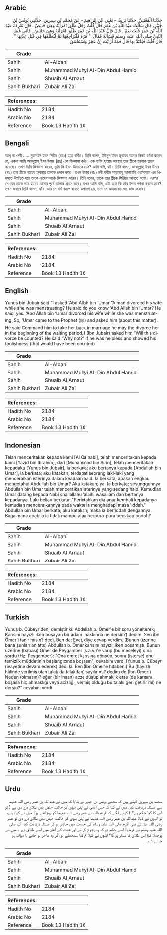 ## Arabic


<div dir="rtl" lang="ar" style={{fontSize:'larger',backgroundColor:'#f8f9fa',padding:20}}>
حَدَّثَنَا الْقَعْنَبِيُّ، حَدَّثَنَا يَزِيدُ، - يَعْنِي ابْنَ إِبْرَاهِيمَ - عَنْ مُحَمَّدِ بْنِ سِيرِينَ، حَدَّثَنِي يُونُسُ بْنُ جُبَيْرٍ، قَالَ سَأَلْتُ عَبْدَ اللَّهِ بْنَ عُمَرَ قَالَ قُلْتُ رَجُلٌ طَلَّقَ امْرَأَتَهُ وَهِيَ حَائِضٌ ‏.‏ قَالَ تَعْرِفُ عَبْدَ اللَّهِ بْنَ عُمَرَ قُلْتُ نَعَمْ ‏.‏ قَالَ فَإِنَّ عَبْدَ اللَّهِ بْنَ عُمَرَ طَلَّقَ امْرَأَتَهُ وَهِيَ حَائِضٌ ‏.‏ فَأَتَى عُمَرُ النَّبِيَّ صلى الله عليه وسلم فَسَأَلَهُ فَقَالَ ‏ "‏ مُرْهُ فَلْيُرَاجِعْهَا ثُمَّ لْيُطَلِّقْهَا فِي قُبُلِ عِدَّتِهَا ‏"‏ ‏.‏ قَالَ قُلْتُ فَيُعْتَدُّ بِهَا قَالَ فَمَهْ أَرَأَيْتَ إِنْ عَجَزَ وَاسْتَحْمَقَ
</div>
<div style={{backgroundColor:'#f8f9fa',padding:20, marginBottom: 10}}><table> <thead> <tr> <th>Grade</th> <th></th> </tr> </thead> <tbody> <tr><td>Sahih</td><td>Al-Albani</td></tr><tr><td>Sahih</td><td>Muhammad Muhyi Al-Din Abdul Hamid</td></tr><tr><td>Sahih</td><td>Shuaib Al Arnaut</td></tr><tr><td>Sahih Bukhari</td><td>Zubair Ali Zai</td></tr></tbody></table><table> <thead> <tr> <th>References:</th> <th></th> </tr> </thead> <tbody><tr><td>Hadith No</td><td>2184</td></tr><tr><td>Arabic No</td><td>2184</td></tr><tr><td>Reference</td><td>Book 13 Hadith 10</td></tr></tbody></table></div>

## Bengali


<div dir="ltr" lang="bn" style={{fontSize:'larger',backgroundColor:'#f8f9fa',padding:20}}>
আল্ কা-নবী ..... মুহাম্মাদ ইবন সিরীন (রহঃ) হতে বর্ণিত। তিনি বলেন, ইউনুস ইবন জুবায়র আমার নিকট বর্ণনা করেন যে, একদা আমি আবদুল্লাহ্ ইবন উমার (রাঃ)-কে জিজ্ঞাসা করি। এক ব্যক্তি হায়েয অবস্থায় তার স্ত্রীকে তালাক প্রদান করেছে। তখন তিনি জিজ্ঞাসা করেন, তুমি কি ইবন উমারকে চেন? আমি বলি, হ্যাঁ। তিনি বলেন, আবদুল্লাহ্ ইবন উমার (রাঃ) তার স্ত্রীকে হায়েয অবস্থায় তালাক প্রদান করে। তখন উমার (রাঃ) নবী করীম সাল্লাল্লাহু আলাইহি ওয়াসাল্লাম এর খিদমতে উপস্থিত হয়ে তাকে এতদসম্পর্কে জিজ্ঞাসা করেন। তিনি বলেন, তাকে তার স্ত্রীকে ফিরিয়ে আনতে বলো। এরপর সে যেন তাকে তার হায়েয আসার পূর্বে তালাক প্রদান করে। তখন আমি বলি, এটা হতে কি তার ইদ্দত গণনা করতে হবে? তখন জবাবে তিনি বলেন, হ্যাঁ। আর সে যদি এরূপ করতে অপারগ হয়, তবে সে আহমকের মত কাজ করবে।
</div>
<div style={{backgroundColor:'#f8f9fa',padding:20, marginBottom: 10}}><table> <thead> <tr> <th>Grade</th> <th></th> </tr> </thead> <tbody> <tr><td>Sahih</td><td>Al-Albani</td></tr><tr><td>Sahih</td><td>Muhammad Muhyi Al-Din Abdul Hamid</td></tr><tr><td>Sahih</td><td>Shuaib Al Arnaut</td></tr><tr><td>Sahih Bukhari</td><td>Zubair Ali Zai</td></tr></tbody></table><table> <thead> <tr> <th>References:</th> <th></th> </tr> </thead> <tbody><tr><td>Hadith No</td><td>2184</td></tr><tr><td>Arabic No</td><td>2184</td></tr><tr><td>Reference</td><td>Book 13 Hadith 10</td></tr></tbody></table></div>

## English


<div dir="ltr" lang="en" style={{fontSize:'larger',backgroundColor:'#f8f9fa',padding:20}}>
Yunus bin Jubair said “I asked ‘Abd Allah bin ‘Umar “A man divorced his wife while she was menstruating? He said do you know ‘Abd Allah bin ‘Umar? He said, yes. ‘Abd Allah bin ‘Umar divorced his wife while she was menstruating. So, ‘Umar came to the Prophet (ﷺ) and asked him (about this matter). He said Command him to take her back in marriage he may the divorce her in the beginning of the waiting period. I (Ibn Jubair) asked him “Will this divorce be counted? He said “Why not?” If he was helpless and showed his foolishness (that would have been counted)
</div>
<div style={{backgroundColor:'#f8f9fa',padding:20, marginBottom: 10}}><table> <thead> <tr> <th>Grade</th> <th></th> </tr> </thead> <tbody> <tr><td>Sahih</td><td>Al-Albani</td></tr><tr><td>Sahih</td><td>Muhammad Muhyi Al-Din Abdul Hamid</td></tr><tr><td>Sahih</td><td>Shuaib Al Arnaut</td></tr><tr><td>Sahih Bukhari</td><td>Zubair Ali Zai</td></tr></tbody></table><table> <thead> <tr> <th>References:</th> <th></th> </tr> </thead> <tbody><tr><td>Hadith No</td><td>2184</td></tr><tr><td>Arabic No</td><td>2184</td></tr><tr><td>Reference</td><td>Book 13 Hadith 10</td></tr></tbody></table></div>

## Indonesian


<div dir="ltr" lang="id" style={{fontSize:'larger',backgroundColor:'#f8f9fa',padding:20}}>
Telah menceritakan kepada kami [Al Qa'nabi], telah menceritakan kepada kami [Yazid bin Ibrahim], dari [Muhammad bin Sirin], telah menceritakan kepadaku [Yunus bin Jubair], ia berkata; aku bertanya kepada [Abdullah bin Umar], ia berkata; aku katakan; terdapat seorang laki-laki yang menceraikan isterinya dalam keadaan haid. Ia berkata; apakah engkau mengetahui Abdullah bin Umar? Aku katakan; ya. Ia berkata; sesungguhnya Abdullah bin Umar telah menceraikan isterinya yang sedang haid. Kemudian Umar datang kepada Nabi shallallahu 'alaihi wasallam dan bertanya kepadanya. Lalu beliau berkata: "Perintahkan dia agar kembali kepadanya kemudian menceraikannya pada waktu ia menghadapi masa 'iddah." Abdullah bin Umar berkata; aku katakan; maka ia ber'iddah dengannya. Bagaimana apabila ia tidak mampu atau berpura-pura bersikap bodoh?
</div>
<div style={{backgroundColor:'#f8f9fa',padding:20, marginBottom: 10}}><table> <thead> <tr> <th>Grade</th> <th></th> </tr> </thead> <tbody> <tr><td>Sahih</td><td>Al-Albani</td></tr><tr><td>Sahih</td><td>Muhammad Muhyi Al-Din Abdul Hamid</td></tr><tr><td>Sahih</td><td>Shuaib Al Arnaut</td></tr><tr><td>Sahih Bukhari</td><td>Zubair Ali Zai</td></tr></tbody></table><table> <thead> <tr> <th>References:</th> <th></th> </tr> </thead> <tbody><tr><td>Hadith No</td><td>2184</td></tr><tr><td>Arabic No</td><td>2184</td></tr><tr><td>Reference</td><td>Book 13 Hadith 10</td></tr></tbody></table></div>

## Turkish


<div dir="ltr" lang="tr" style={{fontSize:'larger',backgroundColor:'#f8f9fa',padding:20}}>
Yunus b. Cübeyr'den; demiştir ki: Abdullah b. Ömer'e bir soru yönelterek; Karısını hayızlı iken boşayan bir adam (hakkında ne dersin?) dedim. Sen ibn Ömer'i tanır mısın? dedi, Ben de: Evet, diye cevap verdim. (Bunun üzerine bana şunları anlattı:) Abdullah b. Ömer karısını hayızlı iken boşamıştı. Bunun üzerine (babası) Ömer de Peygamber (s.a.v.)'e varıp (bu meseleyi) o'na sordu (Hz. Peygamber): "Ona emret karısına dönsün, sonra (isterse) onu temizlik müddetinin başlangıcında boşasın", cevabını verdi (Yunus b. Cübeyr rivayetine devam ederek) dedi ki: Ben (İbn Ömer'e hitaben:) Bu (hayızlı hâlinde verilmiş olan talak da talakdan) sayılır mı? dedim de (İbn Ömer:) Neden (olmasın)? eğer (bir insan) acze düşüp ahmaklık etse (de karısını boşasa hiç ahmaklığı veya acizliği, vermiş olduğu bu talakı geri getirir mi) ne dersin?" cevabını verdi
</div>
<div style={{backgroundColor:'#f8f9fa',padding:20, marginBottom: 10}}><table> <thead> <tr> <th>Grade</th> <th></th> </tr> </thead> <tbody> <tr><td>Sahih</td><td>Al-Albani</td></tr><tr><td>Sahih</td><td>Muhammad Muhyi Al-Din Abdul Hamid</td></tr><tr><td>Sahih</td><td>Shuaib Al Arnaut</td></tr><tr><td>Sahih Bukhari</td><td>Zubair Ali Zai</td></tr></tbody></table><table> <thead> <tr> <th>References:</th> <th></th> </tr> </thead> <tbody><tr><td>Hadith No</td><td>2184</td></tr><tr><td>Arabic No</td><td>2184</td></tr><tr><td>Reference</td><td>Book 13 Hadith 10</td></tr></tbody></table></div>

## Urdu


<div dir="rtl" lang="ur" style={{fontSize:'larger',backgroundColor:'#f8f9fa',padding:20}}>
محمد بن سیرین کہتے ہیں کہ مجھے یونس بن جبیر نے بتایا کہ میں نے عبداللہ بن عمر رضی اللہ عنہما سے مسئلہ دریافت کیا، میں نے کہا کہ جس آدمی نے اپنی بیوی کو حالت حیض میں طلاق دے دی ہے ( تو اس کا کیا حکم ہے؟ ) کہنے لگے کہ تم عبداللہ بن عمر رضی اللہ عنہما کو پہچانتے ہو؟ میں نے کہا: ہاں، تو انہوں نے کہا: عبداللہ بن عمر رضی اللہ عنہما نے اپنی بیوی کو حالت حیض میں طلاق دے دی تو عمر رضی اللہ عنہ نے نبی اکرم صلی اللہ علیہ وسلم کی خدمت میں حاضر ہو کر مسئلہ دریافت کیا، آپ صلی اللہ علیہ وسلم نے فرمایا: اسے حکم دو کہ وہ رجوع کر لے اور عدت کے آغاز میں اسے طلاق دے ۔ میں نے پوچھا: کیا اس طلاق کا شمار ہو گا؟ انہوں نے کہا: تم کیا سمجھتے ہو اگر وہ عاجز ہو جائے یا دیوانہ ہو جائے ۱؎۔
</div>
<div style={{backgroundColor:'#f8f9fa',padding:20, marginBottom: 10}}><table> <thead> <tr> <th>Grade</th> <th></th> </tr> </thead> <tbody> <tr><td>Sahih</td><td>Al-Albani</td></tr><tr><td>Sahih</td><td>Muhammad Muhyi Al-Din Abdul Hamid</td></tr><tr><td>Sahih</td><td>Shuaib Al Arnaut</td></tr><tr><td>Sahih Bukhari</td><td>Zubair Ali Zai</td></tr></tbody></table><table> <thead> <tr> <th>References:</th> <th></th> </tr> </thead> <tbody><tr><td>Hadith No</td><td>2184</td></tr><tr><td>Arabic No</td><td>2184</td></tr><tr><td>Reference</td><td>Book 13 Hadith 10</td></tr></tbody></table></div>